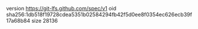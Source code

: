 version https://git-lfs.github.com/spec/v1
oid sha256:1db518f19728cdea5351b02584294fb42f5d0ee8f0354ec626ecb39f17a68b84
size 28136
